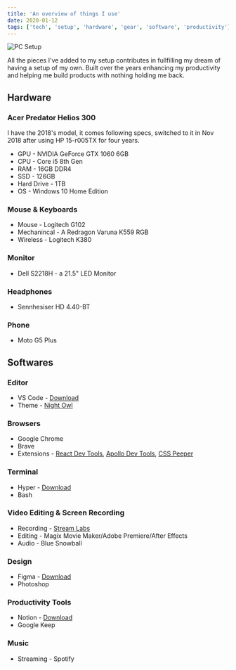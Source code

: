 ```yaml
---
title: 'An overview of things I use'
date: 2020-01-12
tags: ['tech', 'setup', 'hardware', 'gear', 'software', 'productivity']
---
```


![PC Setup](https://media.graphcms.com/wZiHBSbySKeiYkQpdgWg)

All the pieces I've added to my setup contributes in fullfilling my dream of having a setup of my own. Built over the years enhancing my productivity and helping me build products with nothing holding me back.

## Hardware

### Acer Predator Helios 300

I have the 2018's model, it comes following specs, switched to it in Nov 2018 after using HP 15-r005TX for four years.

-  GPU - NVIDIA GeForce GTX 1060 6GB
-  CPU - Core i5 8th Gen
-  RAM - 16GB DDR4
-  SSD - 126GB
-  Hard Drive - 1TB
-  OS - Windows 10 Home Edition

### Mouse & Keyboards

-  Mouse - Logitech G102
-  Mechanincal - A Redragon Varuna K559 RGB
-  Wireless - Logitech K380

### Monitor

-  Dell S2218H - a 21.5" LED Monitor

### Headphones

-  Sennhesiser HD 4.40-BT

### Phone

-  Moto G5 Plus

## Softwares

### Editor

-  VS Code - [Download](https://code.visualstudio.com/download 'Download')
-  Theme - [Night Owl](https://github.com/sdras/night-owl-vscode-theme 'Night Owl')

### Browsers

-  Google Chrome
-  Brave
-  Extensions - [React Dev Tools](https://chrome.google.com/webstore/detail/react-developer-tools/fmkadmapgofadopljbjfkapdkoienihi?hl=en 'React Dev Tools'), [Apollo Dev Tools](https://chrome.google.com/webstore/detail/apollo-client-developer-t/jdkknkkbebbapilgoeccciglkfbmbnfm?hl=en 'Apollo Dev Tools'), [CSS Peeper](https://chrome.google.com/webstore/detail/css-peeper/mbnbehikldjhnfehhnaidhjhoofhpehk?hl=en 'CSS Peeper')

### Terminal

-  Hyper - [Download](https://hyper.is/ 'Download')
-  Bash

### Video Editing & Screen Recording

-  Recording - [Stream Labs](https://streamlabs.com/ 'Stream Labs')
-  Editing - Magix Movie Maker/Adobe Premiere/After Effects
-  Audio - Blue Snowball

### Design

-  Figma - [Download](https://www.figma.com/ 'Download')
-  Photoshop

### Productivity Tools

-  Notion - [Download](https://www.notion.so/ 'Download')
-  Google Keep

### Music

-  Streaming - Spotify
